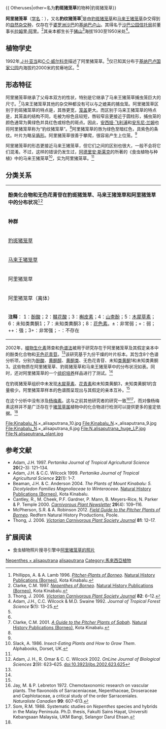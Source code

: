 {{ Otheruses|other=名为'''豹斑猪笼草'''的物种|豹斑猪笼草}}

{{noteTA
|G1=Carnivorous Plant
}}

{{Speciesbox
|image = N.alisaputrana LPb.jpg
|image_caption = 阿里猪笼草的[[下位捕虫笼|下位笼]]
|taxon=Nepenthes × alisaputrana
|authority = [[朱马特·哈吉·亚当|J.H.Adam]] & [[克里斯托弗·C·威尔科克|Wilcock]] (1992)<ref name=A&W>Adam, J.H. & C.C. Wilcock 1992. A new natural hybrid of ''Nepenthes'' from Mt. Kinabalu (Sabah). ''Reinwardtia'' '''11'''(1): 35–40.</ref>
|range_map =Nepenthes_x_alisaputrana_distribution.png
|range_map_caption = 阿里猪笼草的分布地
|synonyms = *''Nepenthes × alisaputraiana''<br><small>[[朱马特·哈吉·亚当|J.H.Adam]] & [[克里斯托弗·C·威尔科克|Wilcock]] (1992)<ref name=A&W /></small><br><small>[original spelling]</small>
*''Nepenthes rajah''<br/><small>''auct. non'' [[约瑟夫·道尔顿·胡克|Hook.f.]]: [[阿德里安·斯莱克|A. Slack]] (1986)</small>
}}

'''阿里猪笼草'''（[[学名|学名]]：''{{lang|la|Nepenthes'' × ''alisaputrana}}''），又名'''豹纹猪笼草'''{{small|（Leopard Pitcher-Plant）}}<ref name=P&L>Phillipps, A. & A. Lamb 1996. ''[[婆罗洲的猪笼草|Pitcher-Plants of Borneo]]''. [[自然历史出版社_(婆罗洲)|Natural History Publications (Borneo)]], Kota Kinabalu.</ref>是由[[豹斑猪笼草|豹斑猪笼草]]{{small|（''N. burbidgeae''）}}和[[马来王猪笼草|马来王猪笼草]]{{small|（''N. rajah''）}}杂交得到的[[自然杂交种|自然杂交种]]，仅存在于[[婆罗洲|婆罗洲]][[沙巴|沙巴]]的[[基纳巴卢山|基纳巴卢山]]。其得名于[[沙巴公园信托局|沙巴公园信托局]]前董事长[[拉姆里·阿里|拉姆里·阿里]]。<ref name=Clarke>Clarke, C.M. 1997. ''[[婆罗洲的猪笼草属植物|Nepenthes of Borneo]]''. [[自然历史出版社_(婆罗洲)|Natural History Publications (Borneo)]], Kota Kinabalu.</ref>其亲本都生长于[[猪山_(基纳巴卢山)|猪山]]<ref name=Thong>Thong, J. 2006. {{PDFlink|[http://www.vcps.au.com/journals/82_Dec_2006Public.pdf Travels around North Borneo – Part 2.]}} ''[[维多利亚食虫植物协会杂志|Victorian Carnivorous Plant Society Journal]]'' '''82''': 6–12.</ref>海拔1930至1950米处<ref>Adam, J.H., C.C. Wilcock & M.D. Swaine 1992. {{PDFlink|[http://myais.fsktm.um.edu.my/8918/1/10.pdf The ecology and distribution of Bornean ''Nepenthes''.]}} ''Journal of Tropical Forest Science'' '''5'''(1): 13–25.</ref>。

== 植物学史 ==
1992年,[[J·H·亚当|J·H·亚当]]和[[C·C·威尔科克|C·C·威尔科克]]描述了阿里猪笼草。<ref name=A&W />仅已知其分布于[[基纳巴卢国家公园|基纳巴卢国家公园]]内海拔约2000米的贫瘠地区。<ref name=Sabah />

== 形态特征 ==
阿里猪笼草继承了父母本双方的性状，特别是它继承了马来王猪笼草捕虫笼巨大的尺寸。<ref name=Sabah>Clarke, C.M. 2001. ''[[沙巴的猪笼草指南|A Guide to the Pitcher Plants of Sabah]]''. [[自然历史出版社_(婆罗洲)|Natural History Publications (Borneo)]], Kota Kinabalu.</ref>马来王猪笼草其他的杂交种都没有可以与之媲美的捕虫笼。阿里猪笼草区别于豹斑猪笼草的特点是，其唇更宽，[[笼盖|笼盖]]更大。而区别于马来王猪笼草的特点是，其笼盖的结构不同，毛被为棕色且较短，唇较窄且更接近于圆柱形，捕虫笼的颜色通常为黄绿色并具红色或棕色的斑点。因此，[[安西娅·飞利浦|安西娅·飞利浦]]和[[安东尼·兰姆|安东尼·兰姆]]也将阿里猪笼草称为“豹纹猪笼草”。<ref name=P&L />阿里猪笼草的唇为绿色至暗红色，具紫色的条纹。叶片为略呈[[wikt:盾形|盾形]]。阿里猪笼草很善于攀爬，很容易产生上位笼。<ref name=Clarke />

阿里猪笼草的形态更接近马来王猪笼草，但它们之间的区别也很大，一般不会将它们混淆。不过，这样的错误仍发生过，[[阿德里安·斯莱克|阿德里安·斯莱克]]的所著的《食虫植物与种植》{{small|（''Insect-Eating Plants and How to Grow Them''）}}中的马来王猪笼草<ref name=Slack>Slack, A. 1986. ''Insect-Eating Plants and How to Grow Them''. Alphabooks, Dorset, UK.</ref>，实为阿里猪笼草。<ref name=Clarke />

== 分类关系 ==
{| cellpadding="1" border="0" style="float:left; margin:0 0 1em 1em; width:610px; border:1px #bbbbbb solid; font-size:85%; {{box-shadow|4px|4px|6px|#A0A0A0}} {{border-radius|5px}}"
|- align="center" bgcolor=#90ee90
| colspan="10" | '''酚类化合物和无色花青苷在豹斑猪笼草、马来王猪笼草和阿里猪笼草中的分布状况'''<ref name=flavonoids>Adam, J. H., R. Omar & C. C. Wilcock 2002. {{PDFlink|1=[http://www.ansijournals.com/qredirect.php?doi=jbs.2002.623.625&linkid=pdf Phytochemical Screening of Flavonoids in Three Hybrids of ''Nepenthes'' (Nepenthaceae) and their Putative Parental Species from Sarawak and Sabah.]}} ''OnLine Journal of Biological Sciences'' '''2'''(9): 623–625. [[doi:10.3923/jbs.2002.623.625|doi:10.3923/jbs.2002.623.625]]</ref>
|- bgcolor=#eeffee
| '''种群'''||<center> '''1''' ||<center> '''2''' ||<center> '''3''' ||<center> '''4''' ||<center> '''5''' ||<center> '''6''' ||<center> '''7''' ||<center> '''8''' || '''样本'''
|-
|[[豹斑猪笼草|豹斑猪笼草]]||<center>3+||<center> ++ ||<center>3+||<center> 3+ ||<center> - ||<center>=||<center>-||<center>-||''Jumaat 2484''
|-
|[[王侯豬籠草|马来王猪笼草]]||<center> - ||<center>-||<center>+||<center>±||<center>++||<center> ++ ||<center>3+||<center>+||''Jumaat 2443''
|-
|阿里猪笼草||<center>+||<center>++||<center>3+||<center>3+||<center>+||<center>++||<center>3+||<center>+||''Jumaat 2442''
|-
|阿里猪笼草（离体）||<center>+||<center>++||<center>3+||<center>3+||<center>+||<center>++||<center>+||<center>+||
|- bgcolor=#eeffee
| colspan="10" |<div style="font-size: 95%"> '''注释'''： 1：[[酚酸|酚酸]]；2：[[鞣花酸|鞣花酸]]；3：[[槲皮素|槲皮素]]；4：[[山柰酚|山柰酚]]；5：[[木犀草素|木犀草素]]；6：未知类黄酮1；7：未知类黄酮3；8：[[花色素|花色素]]。±：非常弱；+：弱；++：强；3+：非常强；-：不存在</div>
|}

2002年，[[植物生化素|植物生化素]]筛查和[[色谱法|色谱法]]被用于研究存在于阿里猪笼草及其假定亲本中的酚类化合物和[[无色花青苷|无色花青苷]]。<ref name=flavonoids />该研究基于九份干燥的叶片标本。其包含8个色谱分析项，分别为[[酚酸|酚酸]]、[[黄酮醇|黄酮醇]]、[[黄酮|黄酮类]]、无色花青苷、未知[[类黄酮|类黄酮]]1和未知类黄酮3。这些物质在阿里猪笼草、豹斑猪笼草和马来王猪笼草中的分布状况如表。同时，还对阿里猪笼草的一个[[组织培养|组织培养]]样品进行了测试。<ref name=flavonoids />

在豹斑猪笼草组织中未发现[[木犀草素|木犀草素]]、[[花青素|花青素]]和未知类黄酮3，未知类黄酮1的含量极少。阿里猪笼草样本的色谱图呈现出与其假定的亲本互补。<ref name=flavonoids />

在这个分析中没有涉及[[杨梅素|杨梅素]]。这与之前其他研究者的研究一致<ref>Jay, M. & P. Lebreton 1972. Chemotaxonomic research on vascular plants. The flavonoids of Sarraceniaceae, Nepenthaceae, Droseraceae and Cephlotaceae, a critical study of the order Sarraceniales. ''Naturaliste Canadien'' '''99''': 607–613.</ref><ref>Som, R.M. 1988. Systematic studies on ''Nepenthes'' species and hybrids in the Malay Peninsula. Ph.D. thesis, Fakulti Sains Hayat, Universiti Kebangsaan Malaysia, UKM Bangi, Selangor Darul Ehsan.</ref>，而对像杨梅素这样并不是广泛存在于[[猪笼草属|猪笼草属]]植物中的化合物进行检测可以提供更多的鉴定依据。<ref name=flavonoids />

<gallery>
File:Kinabalu_N.×_alisaputrana_10.jpg
File:Kinabalu_N.×_alisaputrana_9.jpg
File:Kinabalu_N.×_alisaputrana_6.jpg
File:N.alisaputrana_huge_LP.jpg
File:N.alisaputrana_plant.jpg
</gallery>

== 参考文献 ==
{{reflist|2}}
{{refbegin|2}}
* Adam, J.H. 1997. {{PDFlink|[http://psasir.upm.edu.my/3641/1/Prey_Spectra_of_Bomean_Nepenthes_Species_%28Nepenthaceae%29_in.pdf Prey spectra of Bornean ''Nepenthes'' species (Nepenthaceae) in relation to their habitat.]}} ''Pertanika Journal of Tropical Agricultural Science'' '''20'''(2–3): 121–134.
* Adam, J.H. & C.C. Wilcock 1999. {{PDFlink|[http://psasir.upm.edu.my/3779/1/Palynological_Study_of_Bornean_Nepenthes_%28Nepenthaceae%29.pdf Palynological study of Bornean ''Nepenthes'' (Nepenthaceae).]}} ''Pertanika Journal of Tropical Agricultural Science'' '''22'''(1): 1–7.
* Beaman, J.H. & C. Anderson 2004. ''The Plants of Mount Kinabalu: 5. Dicotyledon Families Magnoliaceae to Winteraceae''. [[自然历史出版社_(婆罗洲)|Natural History Publications (Borneo)]], Kota Kinabalu.
* Cantley, R., M. Cheek, P.F. Gardner, P. Mann, B. Meyers-Rice, N. Parker & P. Temple 2000. {{PDFlink|[http://www.carnivorousplants.org/cpn/articles/CPNv29n4p109_116.pdf Favorite Anecdotes on Adrian Slack.]}} ''[[食虫植物通讯|Carnivorous Plant Newsletter]]'' '''29'''(4): 109–116.
* McPherson, S.R. & A. Robinson 2012. ''[[婆罗洲的猪笼草野外指南|Field Guide to the Pitcher Plants of Borneo]]''. Redfern Natural History Productions, Poole.
* Thong, J. 2006. {{PDFlink|[http://www.vcps.au.com/journals/81_Sep_2006Public.pdf Travels around North Borneo – Part 1.]}} ''[[维多利亚食虫植物协会杂志|Victorian Carnivorous Plant Society Journal]]'' '''81''': 12–17.
{{refend}}

== 扩展阅读 ==
{{refbegin}}
* 食虫植物照片搜寻引擎中[http://www.cpphotofinder.com/nepenthes-x-alisaputrana-912.html 阿里猪笼草的照片] {{Wayback|url=http://www.cpphotofinder.com/nepenthes-x-alisaputrana-912.html |date=20210125142018 }}
{{commons-inline|Nepenthes × alisaputrana|阿里猪笼草}}
{{wikispecies-inline|Nepenthes × alisaputrana|阿里猪笼草}}
{{refend}}

{{Nepenthes}}
{{Taxonbar|from=Q13652520}}

[[Category:亚洲食虫植物|Nepenthes × alisaputrana]]
[[Category:猪笼草属自然杂交种|alisaputrana]]
[[Category:馬來西亞植物|Category:馬來西亞植物]]